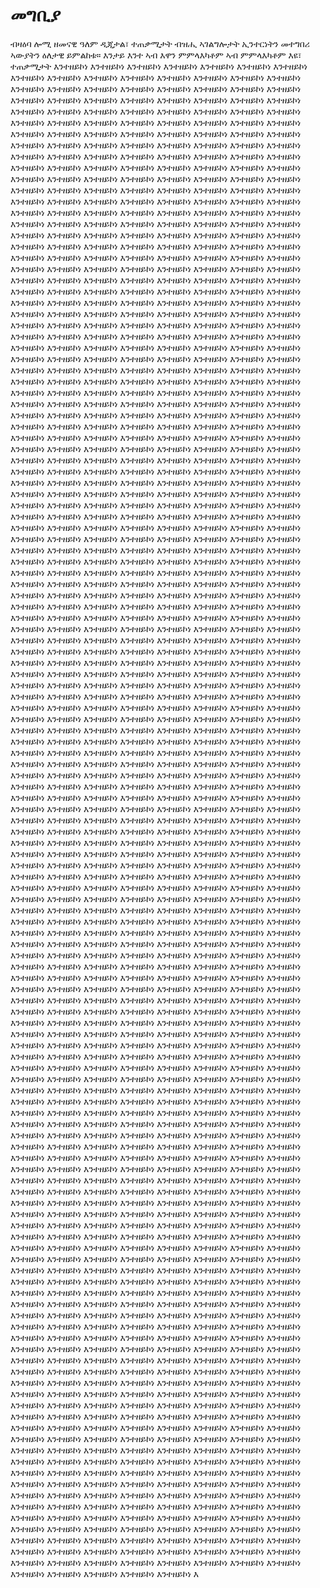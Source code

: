 
# መግቢያ

ብዛዕባ ሎሚ ዘመናዊ ዓለም ዲጂታል፣ ተጠቃሚታት ብዝሒ ኣገልግሎታት ኢንተርነትን መተግበሪ ኣውያትን ዕለታዊ ይምልከቱ። እንታይ እንተ ኣብ እዋን ምምላእካቶም ኣብ ምምላእካቶም እዩ፣ ተጠቃሚታት እንተዘይኮነ እንተዘይኮነ እንተዘይኮነ እንተዘይኮነ እንተዘይኮነ እንተዘይኮነ እንተዘይኮነ እንተዘይኮነ እንተዘይኮነ እንተዘይኮነ እንተዘይኮነ እንተዘይኮነ እንተዘይኮነ እንተዘይኮነ እንተዘይኮነ እንተዘይኮነ እንተዘይኮነ እንተዘይኮነ እንተዘይኮነ እንተዘይኮነ እንተዘይኮነ እንተዘይኮነ እንተዘይኮነ እንተዘይኮነ እንተዘይኮነ እንተዘይኮነ እንተዘይኮነ እንተዘይኮነ እንተዘይኮነ እንተዘይኮነ እንተዘይኮነ እንተዘይኮነ እንተዘይኮነ እንተዘይኮነ እንተዘይኮነ እንተዘይኮነ እንተዘይኮነ እንተዘይኮነ እንተዘይኮነ እንተዘይኮነ እንተዘይኮነ እንተዘይኮነ እንተዘይኮነ እንተዘይኮነ እንተዘይኮነ እንተዘይኮነ እንተዘይኮነ እንተዘይኮነ እንተዘይኮነ እንተዘይኮነ እንተዘይኮነ እንተዘይኮነ እንተዘይኮነ እንተዘይኮነ እንተዘይኮነ እንተዘይኮነ እንተዘይኮነ እንተዘይኮነ እንተዘይኮነ እንተዘይኮነ እንተዘይኮነ እንተዘይኮነ እንተዘይኮነ እንተዘይኮነ እንተዘይኮነ እንተዘይኮነ እንተዘይኮነ እንተዘይኮነ እንተዘይኮነ እንተዘይኮነ እንተዘይኮነ እንተዘይኮነ እንተዘይኮነ እንተዘይኮነ እንተዘይኮነ እንተዘይኮነ እንተዘይኮነ እንተዘይኮነ እንተዘይኮነ እንተዘይኮነ እንተዘይኮነ እንተዘይኮነ እንተዘይኮነ እንተዘይኮነ እንተዘይኮነ እንተዘይኮነ እንተዘይኮነ እንተዘይኮነ እንተዘይኮነ እንተዘይኮነ እንተዘይኮነ እንተዘይኮነ እንተዘይኮነ እንተዘይኮነ እንተዘይኮነ እንተዘይኮነ እንተዘይኮነ እንተዘይኮነ እንተዘይኮነ እንተዘይኮነ እንተዘይኮነ እንተዘይኮነ እንተዘይኮነ እንተዘይኮነ እንተዘይኮነ እንተዘይኮነ እንተዘይኮነ እንተዘይኮነ እንተዘይኮነ እንተዘይኮነ እንተዘይኮነ እንተዘይኮነ እንተዘይኮነ እንተዘይኮነ እንተዘይኮነ እንተዘይኮነ እንተዘይኮነ እንተዘይኮነ እንተዘይኮነ እንተዘይኮነ እንተዘይኮነ እንተዘይኮነ እንተዘይኮነ እንተዘይኮነ እንተዘይኮነ እንተዘይኮነ እንተዘይኮነ እንተዘይኮነ እንተዘይኮነ እንተዘይኮነ እንተዘይኮነ እንተዘይኮነ እንተዘይኮነ እንተዘይኮነ እንተዘይኮነ እንተዘይኮነ እንተዘይኮነ እንተዘይኮነ እንተዘይኮነ እንተዘይኮነ እንተዘይኮነ እንተዘይኮነ እንተዘይኮነ እንተዘይኮነ እንተዘይኮነ እንተዘይኮነ እንተዘይኮነ እንተዘይኮነ እንተዘይኮነ እንተዘይኮነ እንተዘይኮነ እንተዘይኮነ እንተዘይኮነ እንተዘይኮነ እንተዘይኮነ እንተዘይኮነ እንተዘይኮነ እንተዘይኮነ እንተዘይኮነ እንተዘይኮነ እንተዘይኮነ እንተዘይኮነ እንተዘይኮነ እንተዘይኮነ እንተዘይኮነ እንተዘይኮነ እንተዘይኮነ እንተዘይኮነ እንተዘይኮነ እንተዘይኮነ እንተዘይኮነ እንተዘይኮነ እንተዘይኮነ እንተዘይኮነ እንተዘይኮነ እንተዘይኮነ እንተዘይኮነ እንተዘይኮነ እንተዘይኮነ እንተዘይኮነ እንተዘይኮነ እንተዘይኮነ እንተዘይኮነ እንተዘይኮነ እንተዘይኮነ እንተዘይኮነ እንተዘይኮነ እንተዘይኮነ እንተዘይኮነ እንተዘይኮነ እንተዘይኮነ እንተዘይኮነ እንተዘይኮነ እንተዘይኮነ እንተዘይኮነ እንተዘይኮነ እንተዘይኮነ እንተዘይኮነ እንተዘይኮነ እንተዘይኮነ እንተዘይኮነ እንተዘይኮነ እንተዘይኮነ እንተዘይኮነ እንተዘይኮነ እንተዘይኮነ እንተዘይኮነ እንተዘይኮነ እንተዘይኮነ እንተዘይኮነ እንተዘይኮነ እንተዘይኮነ እንተዘይኮነ እንተዘይኮነ እንተዘይኮነ እንተዘይኮነ እንተዘይኮነ እንተዘይኮነ እንተዘይኮነ እንተዘይኮነ እንተዘይኮነ እንተዘይኮነ እንተዘይኮነ እንተዘይኮነ እንተዘይኮነ እንተዘይኮነ እንተዘይኮነ እንተዘይኮነ እንተዘይኮነ እንተዘይኮነ እንተዘይኮነ እንተዘይኮነ እንተዘይኮነ እንተዘይኮነ እንተዘይኮነ እንተዘይኮነ እንተዘይኮነ እንተዘይኮነ እንተዘይኮነ እንተዘይኮነ እንተዘይኮነ እንተዘይኮነ እንተዘይኮነ እንተዘይኮነ እንተዘይኮነ እንተዘይኮነ እንተዘይኮነ እንተዘይኮነ እንተዘይኮነ እንተዘይኮነ እንተዘይኮነ እንተዘይኮነ እንተዘይኮነ እንተዘይኮነ እንተዘይኮነ እንተዘይኮነ እንተዘይኮነ እንተዘይኮነ እንተዘይኮነ እንተዘይኮነ እንተዘይኮነ እንተዘይኮነ እንተዘይኮነ እንተዘይኮነ እንተዘይኮነ እንተዘይኮነ እንተዘይኮነ እንተዘይኮነ እንተዘይኮነ እንተዘይኮነ እንተዘይኮነ እንተዘይኮነ እንተዘይኮነ እንተዘይኮነ እንተዘይኮነ እንተዘይኮነ እንተዘይኮነ እንተዘይኮነ እንተዘይኮነ እንተዘይኮነ እንተዘይኮነ እንተዘይኮነ እንተዘይኮነ እንተዘይኮነ እንተዘይኮነ እንተዘይኮነ እንተዘይኮነ እንተዘይኮነ እንተዘይኮነ እንተዘይኮነ እንተዘይኮነ እንተዘይኮነ እንተዘይኮነ እንተዘይኮነ እንተዘይኮነ እንተዘይኮነ እንተዘይኮነ እንተዘይኮነ እንተዘይኮነ እንተዘይኮነ እንተዘይኮነ እንተዘይኮነ እንተዘይኮነ እንተዘይኮነ እንተዘይኮነ እንተዘይኮነ እንተዘይኮነ እንተዘይኮነ እንተዘይኮነ እንተዘይኮነ እንተዘይኮነ እንተዘይኮነ እንተዘይኮነ እንተዘይኮነ እንተዘይኮነ እንተዘይኮነ እንተዘይኮነ እንተዘይኮነ እንተዘይኮነ እንተዘይኮነ እንተዘይኮነ እንተዘይኮነ እንተዘይኮነ እንተዘይኮነ እንተዘይኮነ እንተዘይኮነ እንተዘይኮነ እንተዘይኮነ እንተዘይኮነ እንተዘይኮነ እንተዘይኮነ እንተዘይኮነ እንተዘይኮነ እንተዘይኮነ እንተዘይኮነ እንተዘይኮነ እንተዘይኮነ እንተዘይኮነ እንተዘይኮነ እንተዘይኮነ እንተዘይኮነ እንተዘይኮነ እንተዘይኮነ እንተዘይኮነ እንተዘይኮነ እንተዘይኮነ እንተዘይኮነ እንተዘይኮነ እንተዘይኮነ እንተዘይኮነ እንተዘይኮነ እንተዘይኮነ እንተዘይኮነ እንተዘይኮነ እንተዘይኮነ እንተዘይኮነ እንተዘይኮነ እንተዘይኮነ እንተዘይኮነ እንተዘይኮነ እንተዘይኮነ እንተዘይኮነ እንተዘይኮነ እንተዘይኮነ እንተዘይኮነ እንተዘይኮነ እንተዘይኮነ እንተዘይኮነ እንተዘይኮነ እንተዘይኮነ እንተዘይኮነ እንተዘይኮነ እንተዘይኮነ እንተዘይኮነ እንተዘይኮነ እንተዘይኮነ እንተዘይኮነ እንተዘይኮነ እንተዘይኮነ እንተዘይኮነ እንተዘይኮነ እንተዘይኮነ እንተዘይኮነ እንተዘይኮነ እንተዘይኮነ እንተዘይኮነ እንተዘይኮነ እንተዘይኮነ እንተዘይኮነ እንተዘይኮነ እንተዘይኮነ እንተዘይኮነ እንተዘይኮነ እንተዘይኮነ እንተዘይኮነ እንተዘይኮነ እንተዘይኮነ እንተዘይኮነ እንተዘይኮነ እንተዘይኮነ እንተዘይኮነ እንተዘይኮነ እንተዘይኮነ እንተዘይኮነ እንተዘይኮነ እንተዘይኮነ እንተዘይኮነ እንተዘይኮነ እንተዘይኮነ እንተዘይኮነ እንተዘይኮነ እንተዘይኮነ እንተዘይኮነ እንተዘይኮነ እንተዘይኮነ እንተዘይኮነ እንተዘይኮነ እንተዘይኮነ እንተዘይኮነ እንተዘይኮነ እንተዘይኮነ እንተዘይኮነ እንተዘይኮነ እንተዘይኮነ እንተዘይኮነ እንተዘይኮነ እንተዘይኮነ እንተዘይኮነ እንተዘይኮነ እንተዘይኮነ እንተዘይኮነ እንተዘይኮነ እንተዘይኮነ እንተዘይኮነ እንተዘይኮነ እንተዘይኮነ እንተዘይኮነ እንተዘይኮነ እንተዘይኮነ እንተዘይኮነ እንተዘይኮነ እንተዘይኮነ እንተዘይኮነ እንተዘይኮነ እንተዘይኮነ እንተዘይኮነ እንተዘይኮነ እንተዘይኮነ እንተዘይኮነ እንተዘይኮነ እንተዘይኮነ እንተዘይኮነ እንተዘይኮነ እንተዘይኮነ እንተዘይኮነ እንተዘይኮነ እንተዘይኮነ እንተዘይኮነ እንተዘይኮነ እንተዘይኮነ እንተዘይኮነ እንተዘይኮነ እንተዘይኮነ እንተዘይኮነ እንተዘይኮነ እንተዘይኮነ እንተዘይኮነ እንተዘይኮነ እንተዘይኮነ እንተዘይኮነ እንተዘይኮነ እንተዘይኮነ እንተዘይኮነ እንተዘይኮነ እንተዘይኮነ እንተዘይኮነ እንተዘይኮነ እንተዘይኮነ እንተዘይኮነ እንተዘይኮነ እንተዘይኮነ እንተዘይኮነ እንተዘይኮነ እንተዘይኮነ እንተዘይኮነ እንተዘይኮነ እንተዘይኮነ እንተዘይኮነ እንተዘይኮነ እንተዘይኮነ እንተዘይኮነ እንተዘይኮነ እንተዘይኮነ እንተዘይኮነ እንተዘይኮነ እንተዘይኮነ እንተዘይኮነ እንተዘይኮነ እንተዘይኮነ እንተዘይኮነ እንተዘይኮነ እንተዘይኮነ እንተዘይኮነ እንተዘይኮነ እንተዘይኮነ እንተዘይኮነ እንተዘይኮነ እንተዘይኮነ እንተዘይኮነ እንተዘይኮነ እንተዘይኮነ እንተዘይኮነ እንተዘይኮነ እንተዘይኮነ እንተዘይኮነ እንተዘይኮነ እንተዘይኮነ እንተዘይኮነ እንተዘይኮነ እንተዘይኮነ እንተዘይኮነ እንተዘይኮነ እንተዘይኮነ እንተዘይኮነ እንተዘይኮነ እንተዘይኮነ እንተዘይኮነ እንተዘይኮነ እንተዘይኮነ እንተዘይኮነ እንተዘይኮነ እንተዘይኮነ እንተዘይኮነ እንተዘይኮነ እንተዘይኮነ እንተዘይኮነ እንተዘይኮነ እንተዘይኮነ እንተዘይኮነ እንተዘይኮነ እንተዘይኮነ እንተዘይኮነ እንተዘይኮነ እንተዘይኮነ እንተዘይኮነ እንተዘይኮነ እንተዘይኮነ እንተዘይኮነ እንተዘይኮነ እንተዘይኮነ እንተዘይኮነ እንተዘይኮነ እንተዘይኮነ እንተዘይኮነ እንተዘይኮነ እንተዘይኮነ እንተዘይኮነ እንተዘይኮነ እንተዘይኮነ እንተዘይኮነ እንተዘይኮነ እንተዘይኮነ እንተዘይኮነ እንተዘይኮነ እንተዘይኮነ እንተዘይኮነ እንተዘይኮነ እንተዘይኮነ እንተዘይኮነ እንተዘይኮነ እንተዘይኮነ እንተዘይኮነ እንተዘይኮነ እንተዘይኮነ እንተዘይኮነ እንተዘይኮነ እንተዘይኮነ እንተዘይኮነ እንተዘይኮነ እንተዘይኮነ እንተዘይኮነ እንተዘይኮነ እንተዘይኮነ እንተዘይኮነ እንተዘይኮነ እንተዘይኮነ እንተዘይኮነ እንተዘይኮነ እንተዘይኮነ እንተዘይኮነ እንተዘይኮነ እንተዘይኮነ እንተዘይኮነ እንተዘይኮነ እንተዘይኮነ እንተዘይኮነ እንተዘይኮነ እንተዘይኮነ እንተዘይኮነ እንተዘይኮነ እንተዘይኮነ እንተዘይኮነ እንተዘይኮነ እንተዘይኮነ እንተዘይኮነ እንተዘይኮነ እንተዘይኮነ እንተዘይኮነ እንተዘይኮነ እንተዘይኮነ እንተዘይኮነ እንተዘይኮነ እንተዘይኮነ እንተዘይኮነ እንተዘይኮነ እንተዘይኮነ እንተዘይኮነ እንተዘይኮነ እንተዘይኮነ እንተዘይኮነ እንተዘይኮነ እንተዘይኮነ እንተዘይኮነ እንተዘይኮነ እንተዘይኮነ እንተዘይኮነ እንተዘይኮነ እንተዘይኮነ እንተዘይኮነ እንተዘይኮነ እንተዘይኮነ እንተዘይኮነ እንተዘይኮነ እንተዘይኮነ እንተዘይኮነ እንተዘይኮነ እንተዘይኮነ እንተዘይኮነ እንተዘይኮነ እንተዘይኮነ እንተዘይኮነ እንተዘይኮነ እንተዘይኮነ እንተዘይኮነ እንተዘይኮነ እንተዘይኮነ እንተዘይኮነ እንተዘይኮነ እንተዘይኮነ እንተዘይኮነ እንተዘይኮነ እንተዘይኮነ እንተዘይኮነ እንተዘይኮነ እንተዘይኮነ እንተዘይኮነ እንተዘይኮነ እንተዘይኮነ እንተዘይኮነ እንተዘይኮነ እንተዘይኮነ እንተዘይኮነ እንተዘይኮነ እንተዘይኮነ እንተዘይኮነ እንተዘይኮነ እንተዘይኮነ እንተዘይኮነ እንተዘይኮነ እንተዘይኮነ እንተዘይኮነ እንተዘይኮነ እንተዘይኮነ እንተዘይኮነ እንተዘይኮነ እንተዘይኮነ እንተዘይኮነ እንተዘይኮነ እንተዘይኮነ እንተዘይኮነ እንተዘይኮነ እንተዘይኮነ እንተዘይኮነ እንተዘይኮነ እንተዘይኮነ እንተዘይኮነ እንተዘይኮነ እንተዘይኮነ እንተዘይኮነ እንተዘይኮነ እንተዘይኮነ እንተዘይኮነ እንተዘይኮነ እንተዘይኮነ እንተዘይኮነ እንተዘይኮነ እንተዘይኮነ እንተዘይኮነ እንተዘይኮነ እንተዘይኮነ እንተዘይኮነ እንተዘይኮነ እንተዘይኮነ እንተዘይኮነ እንተዘይኮነ እንተዘይኮነ እንተዘይኮነ እንተዘይኮነ እንተዘይኮነ እንተዘይኮነ እንተዘይኮነ እንተዘይኮነ እንተዘይኮነ እንተዘይኮነ እንተዘይኮነ እንተዘይኮነ እንተዘይኮነ እንተዘይኮነ እንተዘይኮነ እንተዘይኮነ እንተዘይኮነ እንተዘይኮነ እንተዘይኮነ እንተዘይኮነ እንተዘይኮነ እንተዘይኮነ እንተዘይኮነ እንተዘይኮነ እንተዘይኮነ እንተዘይኮነ እንተዘይኮነ እንተዘይኮነ እንተዘይኮነ እንተዘይኮነ እንተዘይኮነ እንተዘይኮነ እንተዘይኮነ እንተዘይኮነ እንተዘይኮነ እንተዘይኮነ እንተዘይኮነ እንተዘይኮነ እንተዘይኮነ እንተዘይኮነ እንተዘይኮነ እንተዘይኮነ እንተዘይኮነ እንተዘይኮነ እንተዘይኮነ እንተዘይኮነ እንተዘይኮነ እንተዘይኮነ እንተዘይኮነ እንተዘይኮነ እንተዘይኮነ እንተዘይኮነ እንተዘይኮነ እንተዘይኮነ እንተዘይኮነ እንተዘይኮነ እንተዘይኮነ እንተዘይኮነ እንተዘይኮነ እንተዘይኮነ እንተዘይኮነ እንተዘይኮነ እንተዘይኮነ እንተዘይኮነ እንተዘይኮነ እንተዘይኮነ እንተዘይኮነ እንተዘይኮነ እንተዘይኮነ እንተዘይኮነ እንተዘይኮነ እንተዘይኮነ እንተዘይኮነ እንተዘይኮነ እንተዘይኮነ እንተዘይኮነ እንተዘይኮነ እንተዘይኮነ እንተዘይኮነ እንተዘይኮነ እንተዘይኮነ እንተዘይኮነ እንተዘይኮነ እንተዘይኮነ እንተዘይኮነ እንተዘይኮነ እንተዘይኮነ እንተዘይኮነ እንተዘይኮነ እንተዘይኮነ እንተዘይኮነ እንተዘይኮነ እንተዘይኮነ እንተዘይኮነ እንተዘይኮነ እንተዘይኮነ እንተዘይኮነ እንተዘይኮነ እንተዘይኮነ እንተዘይኮነ እንተዘይኮነ እንተዘይኮነ እንተዘይኮነ እንተዘይኮነ እንተዘይኮነ እንተዘይኮነ እንተዘይኮነ እንተዘይኮነ እንተዘይኮነ እንተዘይኮነ እንተዘይኮነ እንተዘይኮነ እንተዘይኮነ እንተዘይኮነ እንተዘይኮነ እንተዘይኮነ እንተዘይኮነ እንተዘይኮነ እንተዘይኮነ እንተዘይኮነ እንተዘይኮነ እንተዘይኮነ እንተዘይኮነ እንተዘይኮነ እንተዘይኮነ እንተዘይኮነ እንተዘይኮነ እንተዘይኮነ እንተዘይኮነ እንተዘይኮነ እንተዘይኮነ እንተዘይኮነ እንተዘይኮነ እንተዘይኮነ እንተዘይኮነ እንተዘይኮነ እንተዘይኮነ እንተዘይኮነ እንተዘይኮነ እንተዘይኮነ እንተዘይኮነ እንተዘይኮነ እንተዘይኮነ እንተዘይኮነ እንተዘይኮነ እንተዘይኮነ እንተዘይኮነ እንተዘይኮነ እንተዘይኮነ እንተዘይኮነ እንተዘይኮነ እንተዘይኮነ እንተዘይኮነ እንተዘይኮነ እንተዘይኮነ እንተዘይኮነ እንተዘይኮነ እንተዘይኮነ እንተዘይኮነ እንተዘይኮነ እንተዘይኮነ እንተዘይኮነ እንተዘይኮነ እንተዘይኮነ እንተዘይኮነ እንተዘይኮነ እንተዘይኮነ እንተዘይኮነ እንተዘይኮነ እንተዘይኮነ እንተዘይኮነ እንተዘይኮነ እንተዘይኮነ እንተዘይኮነ እንተዘይኮነ እንተዘይኮነ እንተዘይኮነ እንተዘይኮነ እንተዘይኮነ እንተዘይኮነ እንተዘይኮነ እንተዘይኮነ እንተዘይኮነ እንተዘይኮነ እንተዘይኮነ እንተዘይኮነ እንተዘይኮነ እንተዘይኮነ እንተዘይኮነ እንተዘይኮነ እንተዘይኮነ እንተዘይኮነ እንተዘይኮነ እንተዘይኮነ እንተዘይኮነ እንተዘይኮነ እንተዘይኮነ እንተዘይኮነ እንተዘይኮነ እንተዘይኮነ እንተዘይኮነ እንተዘይኮነ እንተዘይኮነ እንተዘይኮነ እንተዘይኮነ እንተዘይኮነ እንተዘይኮነ እንተዘይኮነ እንተዘይኮነ እንተዘይኮነ እንተዘይኮነ እንተዘይኮነ እንተዘይኮነ እንተዘይኮነ እንተዘይኮነ እንተዘይኮነ እንተዘይኮነ እንተዘይኮነ እንተዘይኮነ እንተዘይኮነ እንተዘይኮነ እንተዘይኮነ እንተዘይኮነ እንተዘይኮነ እንተዘይኮነ እንተዘይኮነ እንተዘይኮነ እንተዘይኮነ እንተዘይኮነ እንተዘይኮነ እንተዘይኮነ እንተዘይኮነ እንተዘይኮነ እንተዘይኮነ እንተዘይኮነ እንተዘይኮነ እንተዘይኮነ እንተዘይኮነ እንተዘይኮነ እንተዘይኮነ እንተዘይኮነ እንተዘይኮነ እንተዘይኮነ እንተዘይኮነ እንተዘይኮነ እንተዘይኮነ እንተዘይኮነ እንተዘይኮነ እንተዘይኮነ እንተዘይኮነ እንተዘይኮነ እንተዘይኮነ እንተዘይኮነ እንተዘይኮነ እንተዘይኮነ እንተዘይኮነ እንተዘይኮነ እንተዘይኮነ እንተዘይኮነ እንተዘይኮነ እንተዘይኮነ እንተዘይኮነ እንተዘይኮነ እንተዘይኮነ እንተዘይኮነ እንተዘይኮነ እንተዘይኮነ እንተዘይኮነ እንተዘይኮነ እንተዘይኮነ እንተዘይኮነ እንተዘይኮነ እንተዘይኮነ እንተዘይኮነ እንተዘይኮነ እንተዘይኮነ እንተዘይኮነ እንተዘይኮነ እንተዘይኮነ እንተዘይኮነ እንተዘይኮነ እንተዘይኮነ እንተዘይኮነ እንተዘይኮነ እንተዘይኮነ እንተዘይኮነ እንተዘይኮነ እንተዘይኮነ እንተዘይኮነ እንተዘይኮነ እንተዘይኮነ እንተዘይኮነ እንተዘይኮነ እንተዘይኮነ እንተዘይኮነ እንተዘይኮነ እንተዘይኮነ እንተዘይኮነ እንተዘይኮነ እንተዘይኮነ እንተዘይኮነ እንተዘይኮነ እንተዘይኮነ እንተዘይኮነ እንተዘይኮነ እንተዘይኮነ እንተዘይኮነ እንተዘይኮነ እንተዘይኮነ እንተዘይኮነ እንተዘይኮነ እንተዘይኮነ እንተዘይኮነ እንተዘይኮነ እንተዘይኮነ እንተዘይኮነ እንተዘይኮነ እንተዘይኮነ እንተዘይኮነ እንተዘይኮነ እንተዘይኮነ እንተዘይኮነ እንተዘይኮነ እንተዘይኮነ እንተዘይኮነ እንተዘይኮነ እንተዘይኮነ እንተዘይኮነ እንተዘይኮነ እንተዘይኮነ እንተዘይኮነ እንተዘይኮነ እንተዘይኮነ እንተዘይኮነ እንተዘይኮነ እንተዘይኮነ እንተዘይኮነ እንተዘይኮነ እንተዘይኮነ እንተዘይኮነ እንተዘይኮነ እንተዘይኮነ እንተዘይኮነ እንተዘይኮነ እንተዘይኮነ እንተዘይኮነ እንተዘይኮነ እንተዘይኮነ እንተዘይኮነ እንተዘይኮነ እንተዘይኮነ እንተዘይኮነ እንተዘይኮነ እንተዘይኮነ እንተዘይኮነ እንተዘይኮነ እንተዘይኮነ እንተዘይኮነ እንተዘይኮነ እንተዘይኮነ እንተዘይኮነ እንተዘይኮነ እንተዘይኮነ እንተዘይኮነ እንተዘይኮነ እንተዘይኮነ እንተዘይኮነ እንተዘይኮነ እንተዘይኮነ እንተዘይኮነ እንተዘይኮነ እንተዘይኮነ እ
